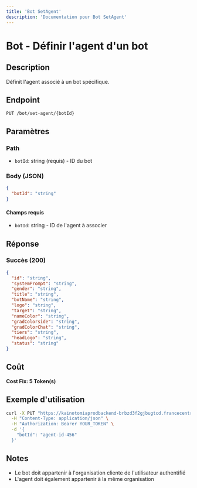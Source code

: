 ```yaml
---
title: 'Bot SetAgent'
description: 'Documentation pour Bot SetAgent'
---
```


# Bot - Définir l'agent d'un bot

## Description
Définit l'agent associé à un bot spécifique.

## Endpoint
```
PUT /bot/set-agent/{botId}
```

## Paramètres

### Path
- `botId`: string (requis) - ID du bot

### Body (JSON)
```json
{
  "botId": "string"
}
```

#### Champs requis
- `botId`: string - ID de l'agent à associer

## Réponse

### Succès (200)
```json
{
  "id": "string",
  "systemPrompt": "string",
  "gender": "string",
  "title": "string",
  "botName": "string",
  "logo": "string",
  "target": "string",
  "nameColor": "string",
  "gradColorside": "string",
  "gradColorChat": "string",
  "tiers": "string",
  "headLogo": "string",
  "status": "string"
}
```

## Coût
**Cost Fix: 5 Token(s)**

## Exemple d'utilisation

```bash
curl -X PUT "https://kainotomiaprodbackend-brbzd3f2gjbugtcd.francecentral-01.azurewebsites.net/bot/set-agent/bot-id-123" \
  -H "Content-Type: application/json" \
  -H "Authorization: Bearer YOUR_TOKEN" \
  -d '{
    "botId": "agent-id-456"
  }'
```

## Notes
- Le bot doit appartenir à l'organisation cliente de l'utilisateur authentifié
- L'agent doit également appartenir à la même organisation 
